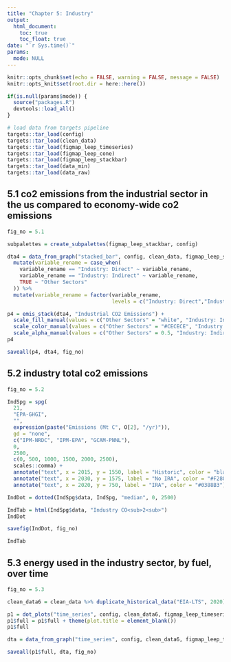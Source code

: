 ```yaml
---
title: "Chapter 5: Industry"
output: 
  html_document:
    toc: true
    toc_float: true
date: "`r Sys.time()`"
params:
  mode: NULL
---
```


```r
knitr::opts_chunk$set(echo = FALSE, warning = FALSE, message = FALSE)
knitr::opts_knit$set(root.dir = here::here())
```

```r
if(is.null(params$mode)) {
  source("packages.R")
  devtools::load_all()
}

# load data from targets pipeline
targets::tar_load(config)
targets::tar_load(clean_data)
targets::tar_load(figmap_leep_timeseries)
targets::tar_load(figmap_leep_cone)
targets::tar_load(figmap_leep_stackbar)
targets::tar_load(data_min)
targets::tar_load(data_raw)
```

## 5.1 co2 emissions from the industrial sector in the us compared to economy-wide co2 emissions

```r
fig_no = 5.1

subpalettes = create_subpalettes(figmap_leep_stackbar, config)

dta4 = data_from_graph("stacked_bar", config, clean_data, figmap_leep_stackbar, 9, "United States") %>%
  mutate(variable_rename = case_when(
    variable_rename == "Industry: Direct" ~ variable_rename,
    variable_rename == "Industry: Indirect" ~ variable_rename,
    TRUE ~ "Other Sectors"
  )) %>%
  mutate(variable_rename = factor(variable_rename, 
                                  levels = c("Industry: Direct","Industry: Indirect", "Other Sectors")))

p4 = emis_stack(dta4, "Industrial CO2 Emissions") + 
  scale_fill_manual(values = c("Other Sectors" = "white", "Industry: Indirect" = subpalettes$`Emissions Stack`[["Industry: Indirect"]], "Industry: Direct" = subpalettes$`Emissions Stack`[["Industry: Direct"]])) +
  scale_color_manual(values = c("Other Sectors" = "#CECECE", "Industry: Indirect" = subpalettes$`Emissions Stack`[["Industry: Indirect"]], "Industry: Direct" = subpalettes$`Emissions Stack`[["Industry: Direct"]])) +
  scale_alpha_manual(values = c("Other Sectors" = 0.5, "Industry: Indirect" = 1, "Industry: Direct" = 1))
p4

saveall(p4, dta4, fig_no)
```

## 5.2 industry total co2 emissions 

```r
fig_no = 5.2

IndSpg = spg(
  21,
  "EPA-GHGI",
  "",
  expression(paste("Emissions (Mt C", O[2], "/yr)")),
  gd = "none",
  c("IPM-NRDC", "IPM-EPA", "GCAM-PNNL"),
  0,
  2500,
  c(0, 500, 1000, 1500, 2000, 2500),
  scales::comma) +
  annotate("text", x = 2015, y = 1550, label = "Historic", color = "black") + 
  annotate("text", x = 2030, y = 1575, label = "No IRA", color = "#F28063") + 
  annotate("text", x = 2020, y = 750, label = "IRA", color = "#0388B3")

IndDot = dotted(IndSpg$data, IndSpg, "median", 0, 2500)

IndTab = html(IndSpg$data, "Industry CO<sub>2<sub>")
IndDot

savefig(IndDot, fig_no)

IndTab
```

## 5.3 energy used in the industry sector, by fuel, over time

```r
fig_no = 5.3

clean_data6 = clean_data %>% duplicate_historical_data("EIA-LTS", 2020)

p1 = dot_plots("time_series", config, clean_data6, figmap_leep_timeseries, 119, "United States", 0, 30, "Industrial Final Energy: Fossil", metric = "median", historic_coord = c(2015,17), preira_coord = c(2030, 16), ira_coord = c(2027, 23), ylab = "Final Energy (Quads)")
p1$full = p1$full + theme(plot.title = element_blank())
p1$full

dta = data_from_graph("time_series", config, clean_data6, figmap_leep_timeseries, 119, "United States")

saveall(p1$full, dta, fig_no)
```
